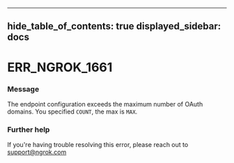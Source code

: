 

---
hide_table_of_contents: true
displayed_sidebar: docs
---


# ERR_NGROK_1661

### Message
The endpoint configuration exceeds the maximum number of OAuth domains. You specified `COUNT`, the max is `MAX`.

<ErrorDetails error="err_ngrok_1661" />



### Further help
If you're having trouble resolving this error, please reach out to [support@ngrok.com](mailto:support@ngrok.com?subject=Help%20with%20ERR_NGROK_1661)

